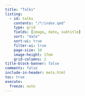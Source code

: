 ```yaml
---
title: "Talks"
listing:
  - id: talks
    contents: "/*/index.qmd"
    type: grid
    fields: [image, date, subtitle]
    sort: "date"
    sort-ui: true
    filter-ui: true
    page-size: 10
    image-height: 17em
    grid-columns: 2     
title-block-banner: false
comments: false
include-in-header: meta.html  
toc: true
execute: 
  freeze: auto
---
```



::: {#talks}
:::